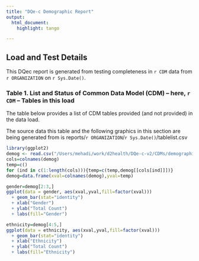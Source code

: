```yaml
---
title: "DQe-c Demographic Report"
output: 
  html_document: 
    highlight: tango

---
```


## Load and Test Details

This DQec report is generated from testing completeness in `r CDM` data from `r ORGANIZATION` on `r Sys.Date()`. 

### Table 1. List and Status of Common Data Model (CDM) -- here, `r CDM` -- Tables in this load
The table below provides a list of CDM tables provided (and not provided) in the data load.

The source data this table and the following graphics in this section are being generated from is reports/`r ORGANIZATION`/`r Sys.Date()`/tablelist.csv

```r
library(ggplot2)
demog <- read.csv("/Users/mehadi/work/d2health/DQe-c-v2/CDMs/demographic.csv")
cols=colnames(demog)
temp=c()
for (ind in c(1:length(cols))){temp=c(temp,demog[[cols[ind]]])}
demog=data.frame(xval=colnames(demog),yval=temp)

gender=demog[2:3,]
ggplot(data = gender, aes(xval,yval,fill=factor(xval)))
  + geom_bar(stat="identity")
  + xlab("Gender")
  + ylab("Total Count")
  + labs(fill="Gender")

ethnicity=demog[4:5,]
ggplot(data = ethnicity, aes(xval,yval,fill=factor(xval)))
  + geom_bar(stat="identity")
  + xlab("Ethnicity")
  + ylab("Total Count")
  + labs(fill="Ethnicity")
```